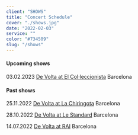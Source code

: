 ```yaml
---
client: "SHOWS"
title: "Concert Schedule"
cover: "./shows.jpg"
date: "2022-02-03"
service: ""
color: "#734509"
slug: "/shows"
---
```


#### Upcoming shows

03.02.2023 [De Volta at El Col·leccionista](https://www.songkick.com/concerts/40650357-de-volta-at-el-colleccionista) Barcelona

#### Past shows

25.11.2022 [De Volta at La Chiringota](https://www.songkick.com/concerts/40746491-de-volta-at-la-chirigota) Barcelona

28.10.2022 [De Volta at Le Standard](https://www.songkick.com/concerts/40647439-de-volta-at-le-standard) Barcelona

14.07.2022 [De Volta at RAI](https://www.songkick.com/concerts/40482062-de-volta-at-rai) Barcelona
